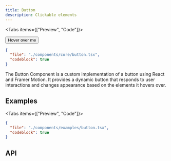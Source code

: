 ```yaml
---
title: Button
description: Clickable elements
---
```




<Cursor />

<Tabs items={["Preview", "Code"]}>

<Tab value="Preview" data-vision-os-ui>
  <ComponentWrapper>
    <Button>Hover over me</Button>
  </ComponentWrapper>
</Tab>

<Tab value="Code">

```json doc-gen:file
{
  "file": "./components/core/button.tsx",
  "codeblock": true
}
```

</Tab>
</Tabs>

The Button Component is a custom implementation of a button using React and Framer Motion. It provides a dynamic button that responds to user interactions and changes appearance based on the elements it hovers over.

## Examples

<Tabs items={["Preview", "Code"]}>

<Tab value="Preview" data-vision-os-ui>
  <ComponentWrapper gradient>
    <ButtonExample />
  </ComponentWrapper>
</Tab>

<Tab value="Code">

```json doc-gen:file
{
  "file": "./components/examples/button.tsx",
  "codeblock": true
}
```

</Tab>
</Tabs>

## API

<AutoTypeTable path="./components/core/button.tsx" name="ButtonVariant" />
